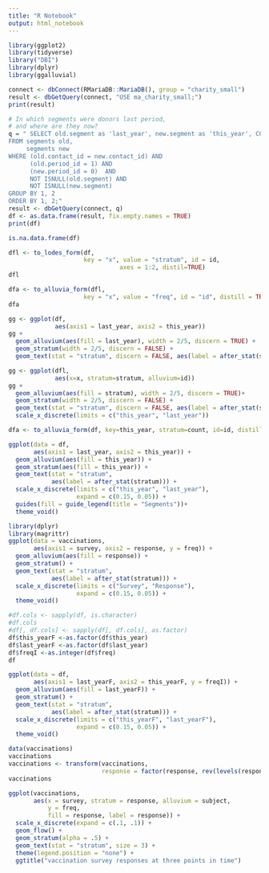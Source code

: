 ```yaml
---
title: "R Notebook"
output: html_notebook
---
```



```r
library(ggplot2)
library(tidyverse)
library("DBI")
library(dplyr)
library(ggalluvial)
```

```r

connect <- dbConnect(RMariaDB::MariaDB(), group = "charity_small")
result <- dbGetQuery(connect, "USE ma_charity_small;")
print(result)
```

```r
# In which segments were donors last period,
# and where are they now?
q = " SELECT old.segment as 'last_year', new.segment as 'this_year', COUNT(new.segment) as 'freq'
FROM segments old,
     segments new
WHERE (old.contact_id = new.contact_id) AND
      (old.period_id = 1) AND
      (new.period_id = 0)  AND
      NOT ISNULL(old.segment) AND
      NOT ISNULL(new.segment) 
GROUP BY 1, 2
ORDER BY 1, 2;"
result <- dbGetQuery(connect, q)
df <- as.data.frame(result, fix.empty.names = TRUE)
print(df)
```
```r
is.na.data.frame(df)
```



```r
dfl <- to_lodes_form(df,
                     key = "x", value = "stratum", id = id,
                               axes = 1:2, distil=TRUE)
dfl
```
```r
dfa <- to_alluvia_form(dfl,
                     key = "x", value = "freq", id = "id", distill = TRUE)
dfa
```

```r
gg <- ggplot(df,
             aes(axis1 = last_year, axis2 = this_year))
gg +
  geom_alluvium(aes(fill = last_year), width = 2/5, discern = TRUE) +
  geom_stratum(width = 2/5, discern = FALSE) +
  geom_text(stat = "stratum", discern = FALSE, aes(label = after_stat(stratum)))
```



```r
gg <- ggplot(dfl,
             aes(x=x, stratum=stratum, alluvium=id))
gg +
  geom_alluvium(aes(fill = stratum), width = 2/5, discern = TRUE)+
  geom_stratum(width = 2/5, discern = FALSE) +
  geom_text(stat = "stratum", discern = FALSE, aes(label = after_stat(stratum))) +
  scale_x_discrete(limits = c("this_year", "last_year"))
```

```r
dfa <- to_alluvia_form(df, key=this_year, stratum=count, id=id, distill = TRUE)
```

```r

ggplot(data = df,
       aes(axis1 = last_year, axis2 = this_year)) +
  geom_alluvium(aes(fill = this_year)) +
  geom_stratum(aes(fill = this_year)) +
  geom_text(stat = "stratum",
            aes(label = after_stat(stratum))) +
  scale_x_discrete(limits = c("this_year", "last_year"),
                   expand = c(0.15, 0.05)) +
  guides(fill = guide_legend(title = "Segments"))+
  theme_void()
```

```r
library(dplyr)
library(magrittr)
ggplot(data = vaccinations,
       aes(axis1 = survey, axis2 = response, y = freq)) +
  geom_alluvium(aes(fill = response)) +
  geom_stratum() +
  geom_text(stat = "stratum",
            aes(label = after_stat(stratum))) +
  scale_x_discrete(limits = c("Survey", "Response"),
                   expand = c(0.15, 0.05)) +
  theme_void()
```

```r
#df.cols <- sapply(df, is.character)
#df.cols
#df[, df.cols] <- sapply(df[, df.cols], as.factor)
df$this_yearF <-as.factor(df$this_year)
df$last_yearF <-as.factor(df$last_year)
df$freqI <-as.integer(df$freq)
df
```
```r
ggplot(data = df,
       aes(axis1 = last_yearF, axis2 = this_yearF, y = freqI)) +
  geom_alluvium(aes(fill = last_yearF)) +
  geom_stratum() +
  geom_text(stat = "stratum",
            aes(label = after_stat(stratum))) +
  scale_x_discrete(limits = c("this_yearF", "last_yearF"),
                   expand = c(0.15, 0.05)) +
  theme_void()
```




```r
data(vaccinations)
vaccinations
vaccinations <- transform(vaccinations,
                          response = factor(response, rev(levels(response))))
vaccinations
```

```r

ggplot(vaccinations,
       aes(x = survey, stratum = response, alluvium = subject,
           y = freq,
           fill = response, label = response)) +
  scale_x_discrete(expand = c(.1, .1)) +
  geom_flow() +
  geom_stratum(alpha = .5) +
  geom_text(stat = "stratum", size = 3) +
  theme(legend.position = "none") +
  ggtitle("vaccination survey responses at three points in time")
```









